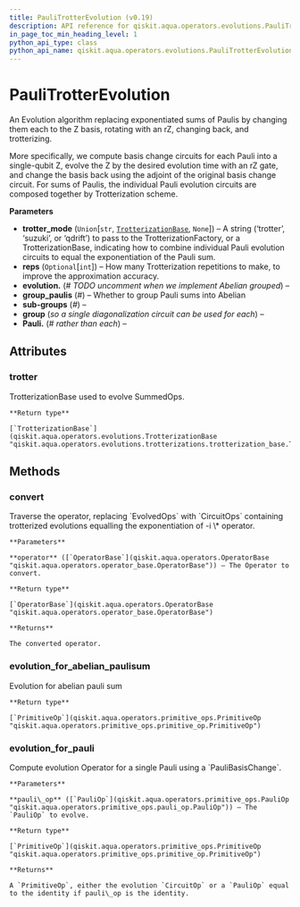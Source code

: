 ```yaml
---
title: PauliTrotterEvolution (v0.19)
description: API reference for qiskit.aqua.operators.evolutions.PauliTrotterEvolution in qiskit v0.19
in_page_toc_min_heading_level: 1
python_api_type: class
python_api_name: qiskit.aqua.operators.evolutions.PauliTrotterEvolution
---
```


# PauliTrotterEvolution

<Class id="qiskit.aqua.operators.evolutions.PauliTrotterEvolution" isDedicatedPage={true} github="https://github.com/qiskit-community/qiskit-aqua/tree/stable/0.7/qiskit/aqua/operators/evolutions/pauli_trotter_evolution.py" signature="PauliTrotterEvolution(trotter_mode='trotter', reps=1)" modifiers="class">
  An Evolution algorithm replacing exponentiated sums of Paulis by changing them each to the Z basis, rotating with an rZ, changing back, and trotterizing.

  More specifically, we compute basis change circuits for each Pauli into a single-qubit Z, evolve the Z by the desired evolution time with an rZ gate, and change the basis back using the adjoint of the original basis change circuit. For sums of Paulis, the individual Pauli evolution circuits are composed together by Trotterization scheme.

  **Parameters**

  *   **trotter\_mode** (`Union`\[`str`, [`TrotterizationBase`](qiskit.aqua.operators.evolutions.TrotterizationBase "qiskit.aqua.operators.evolutions.trotterizations.trotterization_base.TrotterizationBase"), `None`]) – A string (‘trotter’, ‘suzuki’, or ‘qdrift’) to pass to the TrotterizationFactory, or a TrotterizationBase, indicating how to combine individual Pauli evolution circuits to equal the exponentiation of the Pauli sum.
  *   **reps** (`Optional`\[`int`]) – How many Trotterization repetitions to make, to improve the approximation accuracy.
  *   **evolution.** (*# TODO uncomment when we implement Abelian grouped*) –
  *   **group\_paulis** (*#*) – Whether to group Pauli sums into Abelian
  *   **sub-groups** (*#*) –
  *   **group** (*so a single diagonalization circuit can be used for each*) –
  *   **Pauli.** (*# rather than each*) –

  ## Attributes

  <span id="paulitrotterevolution-trotter" />

  ### trotter

  <Attribute id="qiskit.aqua.operators.evolutions.PauliTrotterEvolution.trotter" attributeTypeHint="qiskit.aqua.operators.evolutions.trotterizations.trotterization_base.TrotterizationBase">
    TrotterizationBase used to evolve SummedOps.

    **Return type**

    [`TrotterizationBase`](qiskit.aqua.operators.evolutions.TrotterizationBase "qiskit.aqua.operators.evolutions.trotterizations.trotterization_base.TrotterizationBase")
  </Attribute>

  ## Methods

  <span id="paulitrotterevolution-convert" />

  ### convert

  <Function id="qiskit.aqua.operators.evolutions.PauliTrotterEvolution.convert" signature="PauliTrotterEvolution.convert(operator)">
    Traverse the operator, replacing `EvolvedOps` with `CircuitOps` containing trotterized evolutions equalling the exponentiation of -i \* operator.

    **Parameters**

    **operator** ([`OperatorBase`](qiskit.aqua.operators.OperatorBase "qiskit.aqua.operators.operator_base.OperatorBase")) – The Operator to convert.

    **Return type**

    [`OperatorBase`](qiskit.aqua.operators.OperatorBase "qiskit.aqua.operators.operator_base.OperatorBase")

    **Returns**

    The converted operator.
  </Function>

  <span id="paulitrotterevolution-evolution-for-abelian-paulisum" />

  ### evolution\_for\_abelian\_paulisum

  <Function id="qiskit.aqua.operators.evolutions.PauliTrotterEvolution.evolution_for_abelian_paulisum" signature="PauliTrotterEvolution.evolution_for_abelian_paulisum(op_sum)">
    Evolution for abelian pauli sum

    **Return type**

    [`PrimitiveOp`](qiskit.aqua.operators.primitive_ops.PrimitiveOp "qiskit.aqua.operators.primitive_ops.primitive_op.PrimitiveOp")
  </Function>

  <span id="paulitrotterevolution-evolution-for-pauli" />

  ### evolution\_for\_pauli

  <Function id="qiskit.aqua.operators.evolutions.PauliTrotterEvolution.evolution_for_pauli" signature="PauliTrotterEvolution.evolution_for_pauli(pauli_op)">
    Compute evolution Operator for a single Pauli using a `PauliBasisChange`.

    **Parameters**

    **pauli\_op** ([`PauliOp`](qiskit.aqua.operators.primitive_ops.PauliOp "qiskit.aqua.operators.primitive_ops.pauli_op.PauliOp")) – The `PauliOp` to evolve.

    **Return type**

    [`PrimitiveOp`](qiskit.aqua.operators.primitive_ops.PrimitiveOp "qiskit.aqua.operators.primitive_ops.primitive_op.PrimitiveOp")

    **Returns**

    A `PrimitiveOp`, either the evolution `CircuitOp` or a `PauliOp` equal to the identity if pauli\_op is the identity.
  </Function>
</Class>

